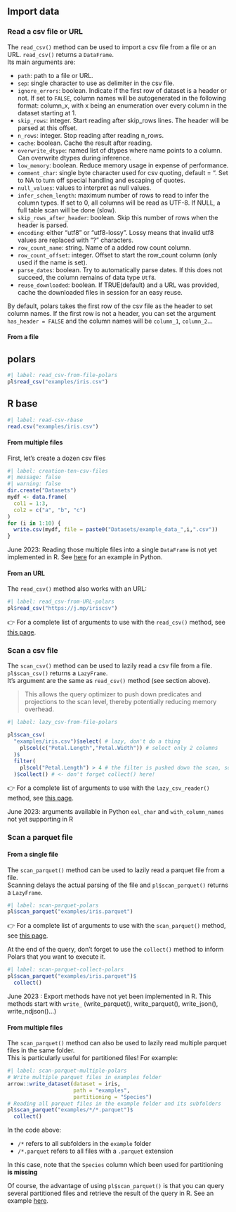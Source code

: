 ## Import data

### Read a csv file or URL

The `read_csv()` method can be used to import a csv file from a file or an URL.
`read_csv()` returns a `DataFrame`.  
Its main arguments are:  

- `path`: path to a file or URL.  
- `sep`: single character to use as delimiter in the csv file.  
- `ignore_errors`: boolean. Indicate if the first row of dataset is a header or not. If set to `FALSE`, column names will be autogenerated in the following format: column_x, with x being an enumeration over every column in the dataset starting at 1.  
- `skip_rows`: integer. Start reading after skip_rows lines. The header will be parsed at this offset.  
- `n_rows`: integer. Stop reading after reading n_rows.  
- `cache`: boolean. Cache the result after reading.  
- `overwrite_dtype`: named list of dtypes where name points to a column. Can overwrite dtypes during inference.  
- `low_memory`: boolean. Reduce memory usage in expense of performance.  
- `comment_char`: single byte character used for csv quoting, default = ". Set to NA to turn off special handling and escaping of quotes.  
- `null_values`: values to interpret as null values.  
- `infer_schem_length`: maximum number of rows to read to infer the column types. If set to 0, all columns will be read as UTF-8. If NULL, a full table scan will be done (slow).  
- `skip_rows_after_header`: boolean. Skip this number of rows when the header is parsed.  
- `encoding`: either "utf8" or "utf8-lossy". Lossy means that invalid utf8 values are replaced with "?" characters.  
- `row_count_name`: string. Name of a added row count column.  
- `row_count_offset`: integer. Offset to start the row_count column (only used if the name is set).  
- `parse_dates`: boolean. Try to automatically parse dates. If this does not succeed, the column remains of data type `Utf8`.  
- `reuse_downloaded`: boolean. If TRUE(default) and a URL was provided, cache the downloaded files in session for an easy reuse.

By default, polars takes the first row of the csv file as the header to set column names. If the first row is not a header, you can set the argument `has_header = FALSE` and the column names will be `column_1`, `column_2`...

#### From a file

::: {.panel-tabset} 

## polars

```r
#| label: read_csv-from-file-polars
pl$read_csv("examples/iris.csv")
```

## R base

```r
#| label: read-csv-rbase
read.csv("examples/iris.csv")
```
:::

#### From multiple files

First, let's create a dozen csv files

```r
#| label: creation-ten-csv-files
#| message: false
#| warning: false
dir.create("Datasets")
mydf <- data.frame(
  col1 = 1:3,
  col2 = c("a", "b", "c")
)
for (i in 1:10) {
  write.csv(mydf, file = paste0("Datasets/example_data_",i,".csv"))
}
```

::: {.callout-important}
June 2023: Reading those multiple files into a single `DataFrame` is not yet implemented in R. See [here](https://pola-rs.github.io/polars-book/user-guide/io/multiple/#reading-into-a-single-dataframe) for an example in Python.
:::

#### From an URL

The `read_csv()` method also works with an URL:

```r
#| label: read_csv-from-URL-polars
pl$read_csv("https://j.mp/iriscsv")
```

👉 For a complete list of arguments to use with the `read_csv()` method, see [this page](https://pola-rs.github.io/polars/py-polars/html/reference/api/polars.read_csv.html#polars.read_csv).


### Scan a csv file

The `scan_csv()` method can be used to lazily read a csv file from a file.  
`pl$scan_csv()` returns a `LazyFrame`.  
It's argument are the same as `read_csv()` method (see section above).

> This allows the query optimizer to push down predicates and projections to the scan level, thereby potentially reducing memory overhead.

```r
#| label: lazy_csv-from-file-polars

pl$scan_csv(
  "examples/iris.csv")$select( # lazy, don't do a thing
    pl$col(c("Petal.Length","Petal.Width")) # select only 2 columns
  )$
  filter(
    pl$col("Petal.Length") > 4 # the filter is pushed down the scan, so less data is read into memory
  )$collect() # <- don't forget collect() here!
```

👉 For a complete list of arguments to use with the `lazy_csv_reader()` method, see [this page](https://rpolars.github.io/reference/lazy_csv_reader/).

::: {.callout-important}
June 2023: arguments available in Python `eol_char` and `with_column_names` not yet supporting in R
:::


### Scan a parquet file

#### From a single file

The `scan_parquet()` method can be used to lazily read a parquet file from a file.  
Scanning delays the actual parsing of the file and `pl$scan_parquet()` returns a `LazyFrame`. 

```r
#| label: scan-parquet-polars
pl$scan_parquet("examples/iris.parquet")
```

👉 For a complete list of arguments to use with the `scan_parquet()` method, see [this page](https://rpolars.github.io/reference/scan_parquet/).

At the end of the query, don't forget to use the `collect()` method to inform Polars that you want to execute it.

```r
#| label: scan-parquet-collect-polars
pl$scan_parquet("examples/iris.parquet")$
  collect()
```

::: {.callout-caution}
June 2023 : Export methods have not yet been implemented in R. This methods start with `write_` (write_parquet(), write_parquet(), write_json(), write_ndjson()...)
:::


#### From multiple files

The `scan_parquet()` method can also be used to lazily read multiple parquet files in the same folder.  
This is particularly useful for partitioned files!
For example:

```r
#| label: scan-parquet-multiple-polars
# Write multiple parquet files in examples folder
arrow::write_dataset(dataset = iris,
                     path = "examples",
                     partitioning = "Species")
# Reading all parquet files in the example folder and its subfolders
pl$scan_parquet("examples/*/*.parquet")$
  collect()
```

In the code above:  

- `/*` refers to all subfolders in the `example` folder  
- `/*.parquet` refers to all files with a `.parquet` extension  

::: {.callout-important}
In this case, note that the `Species` column which been used for partitioning **is missing**
:::

Of course, the advantage of using `pl$scan_parquet()` is that you can query several partitioned files and retrieve the result of the query in R. See an example [here](#from-a-parquet-file).